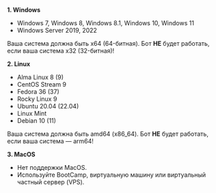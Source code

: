 **1. Windows**
- Windows 7, Windows 8, Windows 8.1, Windows 10, Windows 11
- Windows Server 2019, 2022

Ваша система должна быть x64 (64-битная). Бот **НЕ** будет работать, если ваша система x32 (32-битная)!

**2. Linux**
- Alma Linux 8 (9)
- CentOS Stream 9
- Fedora 36 (37)
- Rocky Linux 9
- Ubuntu 20.04 (22.04)
- Linux Mint
- Debian 10 (11)

Ваша система должна быть amd64 (x86_64). Бот **НЕ** будет работать, если ваша система — arm64!

**3. MacOS**
- Нет поддержки MacOS.
- Используйте BootCamp, виртуальную машину или виртуальный частный сервер (VPS).